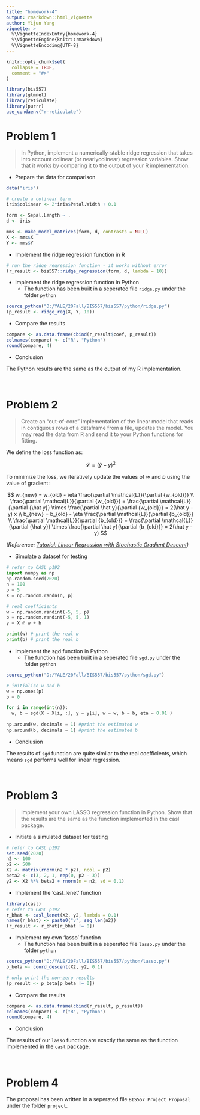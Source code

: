 ```yaml
---
title: "homework-4"
output: rmarkdown::html_vignette
author: Yijun Yang
vignette: >
  %\VignetteIndexEntry{homework-4}
  %\VignetteEngine{knitr::rmarkdown}
  %\VignetteEncoding{UTF-8}
---
```


```r
knitr::opts_chunk$set(
  collapse = TRUE,
  comment = "#>"
)
```

```r
library(bis557)
library(glmnet)
library(reticulate)
library(purrr)
use_condaenv("r-reticulate")
```

# Problem 1

> In Python, implement a numerically-stable ridge regression that takes into account colinear (or nearlycolinear) regression variables. Show that it works by comparing it to the output of your R implementation.

- Prepare the data for comparison

```r
data("iris")

# create a colinear term
iris$colinear <- 2*iris$Petal.Width + 0.1

form <- Sepal.Length ~ .
d <- iris

mms <- make_model_matrices(form, d, contrasts = NULL)
X <- mms$X
Y <- mms$Y
```

- Implement the ridge regression function in R

```r
# run the ridge regression function - it works without error
(r_result <- bis557::ridge_regression(form, d, lambda = 10))
```

- Implement the ridge regression function in Python
  - The function has been built in a seperated file `ridge.py` under the folder `python`

```r
source_python("D:/YALE/20Fall/BIS557/bis557/python/ridge.py") 
(p_result <- ridge_reg(X, Y, 10))
```

- Compare the results

```r
compare <- as.data.frame(cbind(r_result$coef, p_result))
colnames(compare) <- c("R", "Python")
round(compare, 4)
```

- Conclusion

The Python results are the same as the output of my R implementation.

<br/>

# Problem 2

> Create an “out-of-core” implementation of the linear model that reads in contiguous rows of a dataframe from a file, updates the model. You may read the data from R and send it to your Python functions for fitting.

We define the loss function as:

$$
\mathcal{L} = (\hat y - y)^2
$$

To minimize the loss, we iteratively update the values of $w$ and $b$ using the value of gradient:

$$
w_{new} = w_{old} - \eta \frac{\partial \mathcal{L}}{\partial {w_{old}}}
\\
\frac{\partial \mathcal{L}}{\partial {w_{old}}} = \frac{\partial \mathcal{L}}{\partial {\hat y}} \times \frac{\partial \hat y}{\partial {w_{old}}} = 2(\hat y - y) x
\\
b_{new} = b_{old} - \eta \frac{\partial \mathcal{L}}{\partial {b_{old}}}
\\
\frac{\partial \mathcal{L}}{\partial {b_{old}}} = \frac{\partial \mathcal{L}}{\partial {\hat y}} \times \frac{\partial \hat y}{\partial {b_{old}}} = 2(\hat y - y)
$$


*(Reference: [Tutorial: Linear Regression with Stochastic Gradient Descent](https://towardsdatascience.com/step-by-step-tutorial-on-linear-regression-with-stochastic-gradient-descent-1d35b088a843))*

- Simulate a dataset for testing

```python
# refer to CASL p192
import numpy as np
np.random.seed(2020)
n = 100
p = 5
X = np.random.randn(n, p)

# real coefficients
w = np.random.randint(-5, 5, p)
b = np.random.randint(-5, 5, 1)
y = X @ w + b

print(w) # print the real w
print(b) # print the real b 
```

- Implement the sgd function in Python
  - The function has been built in a seperated file `sgd.py` under the folder `python`

```r
source_python("D:/YALE/20Fall/BIS557/bis557/python/sgd.py") 
```

```python
# initialize w and b
w = np.ones(p)
b = 0

for i in range(int(n)):
  w, b = sgd(X = X[i, :], y = y[i], w = w, b = b, eta = 0.01 )
    
np.around(w, decimals = 1) #print the estimated w
np.around(b, decimals = 1) #print the estimated b
```

- Conclusion

The results of `sgd` function are quite similar to the real coefficients, which means `sgd` performs well for linear regression.

<br/>

# Problem 3

> Implement your own LASSO regression function in Python. Show that the results are the same as the function implemented in the casl package.

- Initiate a simulated dataset for testing 

```r
# refer to CASL p192
set.seed(2020)
n2 <- 100
p2 <- 500
X2 <- matrix(rnorm(n2 * p2), ncol = p2)
beta2 <- c(3, 2, 1, rep(0, p2 - 3))
y2 <- X2 %*% beta2 + rnorm(n = n2, sd = 0.1)
```

- Implement the 'casl_lenet' function

```r
library(casl)
# refer to CASL p192
r_bhat <- casl_lenet(X2, y2, lambda = 0.1)
names(r_bhat) <- paste0("v", seq_len(n2))
(r_result <- r_bhat[r_bhat != 0])
```

- Implement my own 'lasso' function
  - The function has been built in a seperated file `lasso.py` under the folder `python`

```r
source_python("D:/YALE/20Fall/BIS557/bis557/python/lasso.py") 
p_beta <- coord_descent(X2, y2, 0.1)

# only print the non-zero results
(p_result <- p_beta[p_beta != 0])
```

- Compare the results

```r
compare <- as.data.frame(cbind(r_result, p_result))
colnames(compare) <- c("R", "Python")
round(compare, 4)
```

- Conclusion

The results of our `lasso` function are exactly the same as the function implemented in the `casl` package.

<br/>

# Problem 4

The proposal has been written in a seperated file `BIS557 Project Proposal` under the folder `project`.
